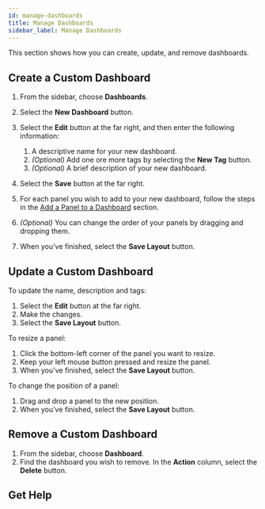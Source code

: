 ```yaml
---
id: manage-dashboards
title: Manage Dashboards
sidebar_label: Manage Dashboards
---
```



This section shows how you can create, update, and remove dashboards.

## Create a Custom Dashboard

1. From the sidebar, choose **Dashboards**.
2. Select the **New Dashboard** button.
3. Select the **Edit** button at the far right, and then enter the following information:
    1. A descriptive name for your new dashboard.
    2. *(Optional)* Add one ore more tags by selecting the **New Tag** button.
    3. *(Optional)* A brief description of your new dashboard.

4. Select the **Save** button at the far right.

5. For each panel you wish to add to your new dashboard, follow the steps in the [Add a Panel to a Dashboard](/docs/userguide/manage-panels#add-a-panel-to-a-dashboard) section.

6. *(Optional)* You can change the order of your panels by dragging and dropping them.

7. When you’ve finished, select the **Save Layout** button.


## Update a Custom Dashboard

To update the name, description and tags:

1. Select the **Edit** button at the far right.
2. Make the changes.
3. Select the **Save Layout** button.

To resize a panel:

1. Click the bottom-left corner of the panel you want to resize.
2. Keep your left mouse button pressed and resize the panel.
3. When you've finished, select the **Save Layout** button.

To change the position of a panel:

1. Drag and drop a panel to the new position.
2. When you’ve finished, select the **Save Layout** button.


## Remove a Custom Dashboard

1. From the sidebar, choose **Dashboard**.
2. Find the dashboard you wish to remove. In the **Action** column, select the **Delete** button.

## Get Help

<GetHelp />